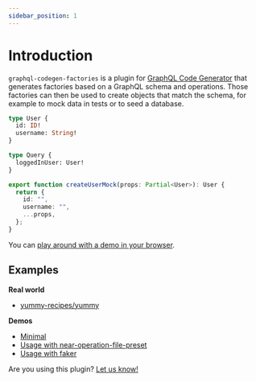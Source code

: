 ```yaml
---
sidebar_position: 1
---
```


# Introduction

`graphql-codegen-factories` is a plugin for [GraphQL Code Generator](https://www.graphql-code-generator.com/) that generates factories based on a GraphQL schema and operations.
Those factories can then be used to create objects that match the schema, for example to mock data in tests or to seed a database.

<div className="codeBlocks">

```graphql title="schema.graphql"
type User {
  id: ID!
  username: String!
}

type Query {
  loggedInUser: User!
}
```

```typescript title="factories.ts"
export function createUserMock(props: Partial<User>): User {
  return {
    id: "",
    username: "",
    ...props,
  };
}
```

</div>

You can [play around with a demo in your browser](https://stackblitz.com/github/zhouzi/graphql-codegen-factories/tree/main/examples/minimal).

## Examples

**Real world**

- [yummy-recipes/yummy](https://github.com/yummy-recipes/yummy)

**Demos**

- [Minimal](https://stackblitz.com/github/zhouzi/graphql-codegen-factories/tree/main/examples/minimal)
- [Usage with near-operation-file-preset](https://stackblitz.com/github/zhouzi/graphql-codegen-factories/tree/main/examples/usage-with-near-operation-file-preset)
- [Usage with faker](https://stackblitz.com/github/zhouzi/graphql-codegen-factories/tree/main/examples/usage-with-faker)

Are you using this plugin? [Let us know!](https://github.com/zhouzi/graphql-codegen-factories/issues/new?title=Add%20my%20project%20to%20the%20examples)
